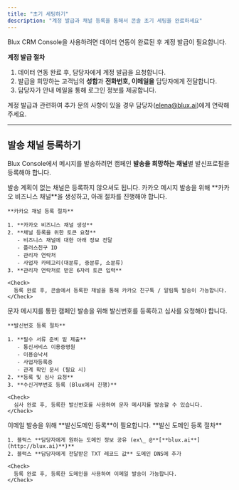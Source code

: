 ```yaml
---
title: "초기 세팅하기"
description: "계정 발급과 채널 등록을 통해서 콘솔 초기 세팅을 완료하세요"
---
```


Blux CRM Console을 사용하려면 데이터 연동이 완료된 후 계정 발급이 필요합니다.

**계정 발급 절차**

1. 데이터 연동 완료 후, 담당자에게 계정 발급을 요청합니다.
2. 발급을 희망하는 고객님의 **성함**과 **전화번호, 이메일을** 담당자에게 전달합니다.
3. 담당자가 안내 메일을 통해 로그인 정보를 제공합니다.

계정 발급과 관련하여 추가 문의 사항이 있을 경우 담당자([elena@blux.ai](mailto:elena@blux.ai))에게 연락해 주세요.

---

## 발송 채널 등록하기

Blux Console에서 메시지를 발송하려면 캠페인 **발송을 희망하는 채널**별 발신프로필을 등록해야 합니다.

<Note>
  발송 계획이 없는 채널은 등록하지 않으셔도 됩니다.
</Note>

<Steps>
  <Step title="카카오 채널 등록" icon="message" iconType="regular" titleSize="h3">
    카카오 메시지 발송을 위해 **카카오 비즈니스 채널**을 생성하고, 아래 절차를 진행해야 합니다.

    **카카오 채널 등록 절차**

    1. **카카오 비즈니스 채널 생성**
    2. **채널 등록을 위한 토큰 요청**
       - 비즈니스 채널에 대한 아래 정보 전달
       - 플러스친구 ID
       - 관리자 연락처
       - 사업자 카테고리(대분류, 중분류, 소분류)
    3. **관리자 연락처로 받은 6자리 토큰 입력**

    <Check>
      등록 완료 후, 콘솔에서 등록한 채널을 통해 카카오 친구톡 / 알림톡 발송이 가능합니다.
    </Check>
  </Step>
  <Step title="문자메시지 발신번호 등록" icon="message-sms" iconType="regular" titleSize="h3">
    문자 메시지를 통한 캠페인 발송을 위해 발신번호를 등록하고 심사를 요청해야 합니다.

    **발신번호 등록 절차**

    1. **필수 서류 준비 밑 제출**
       - 통신서비스 이용증명원
       - 이용승낙서
       - 사업자등록증
       - 관계 확인 문서 (필요 시)
    2. **등록 및 심사 요청**
    3. **수신거부번호 등록 (Blux에서 진행)**

    <Check>
      심사 완료 후, 등록한 발신번호를 사용하여 문자 메시지를 발송할 수 있습니다.
    </Check>
  </Step>
  <Step title="이메일 발신도메인 등록" icon="envelope" iconType="regular" titleSize="h3">
    이메일 발송을 위해 **발신도메인 등록**이 필요합니다.
    **발신 도메인 등록 절차**

    1. 블럭스 **담당자에게 원하는 도메인 정보 공유 (ex\_ @**[**blux.ai**](http://blux.ai)**)**
    2. 블럭스 **담당자에게 전달받은 TXT 레코드 값** 도메인 DNS에 추가

    <Check>
      등록 완료 후, 등록한 도메인을 사용하여 이메일 발송이 가능합니다.
    </Check>
  </Step>
</Steps>